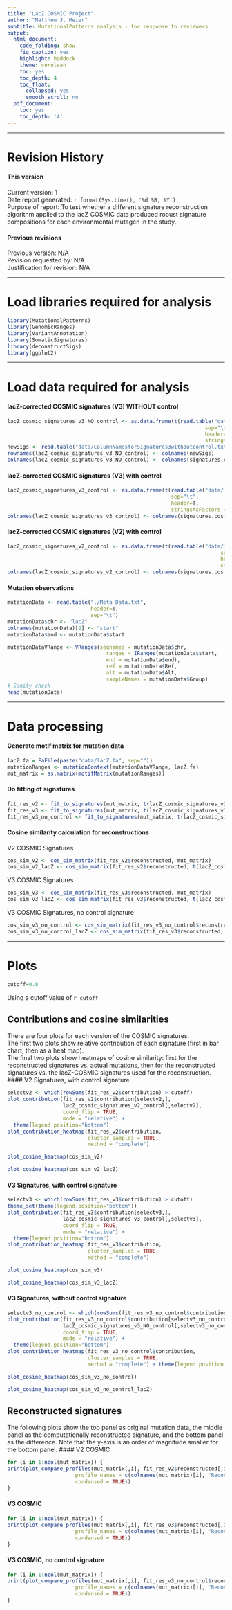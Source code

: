 ```yaml
---
title: "LacZ COSMIC Project"
author: "Matthew J. Meier"
subtitle: MutationalPatterns analysis - for response to reviewers
output:
  html_document:
    code_folding: show
    fig_caption: yes
    highlight: haddock
    theme: cerulean
    toc: yes
    toc_depth: 4
    toc_float:
      collapsed: yes
      smooth_scroll: no
  pdf_document:
    toc: yes
    toc_depth: '4'
---
```


***
# Revision History
#### This version
Current version: 1  
Date report generated: `r format(Sys.time(), '%d %B, %Y')`  
Purpose of report: To test whether a different signature reconstruction algorithm applied to the lacZ COSMIC data produced robust signature compositions for each environmental mutagen in the study.  

#### Previous revisions

Previous version: N/A  
Revision requested by: N/A  
Justification for revision: N/A  

***
# Load libraries required for analysis
```r
library(MutationalPatterns)
library(GenomicRanges)
library(VariantAnnotation)
library(SomaticSignatures)
library(deconstructSigs)
library(ggplot2)
```

***
# Load data required for analysis
#### lacZ-corrected COSMIC signatures (V3) WITHOUT control
```r
lacZ_cosmic_signatures_v3_NO_control <- as.data.frame(t(read.table("data/lacZ_corrected_COSMIC_signatures_v3_without_control.txt",
                                                                sep="\t",
                                                                header=F,
                                                                stringsAsFactors = F)))
newSigs <- read.table("data/ColumnNamesforSignatures3withoutcontrol.txt", header=T)
rownames(lacZ_cosmic_signatures_v3_NO_control) <- colnames(newSigs)
colnames(lacZ_cosmic_signatures_v3_NO_control) <- colnames(signatures.cosmic)
```

#### lacZ-corrected COSMIC signatures (V3) with control
```r
lacZ_cosmic_signatures_v3_control <- as.data.frame(t(read.table("data/lacZ_corrected_COSMIC_signatures_v3_with_control.txt",
                                                     sep="\t",
                                                     header=T,
                                                     stringsAsFactors = F)))
colnames(lacZ_cosmic_signatures_v3_control) <- colnames(signatures.cosmic)
```

#### lacZ-corrected COSMIC signatures (V2) with control
```r
lacZ_cosmic_signatures_v2_control <- as.data.frame(t(read.table("data/lacZ_corrected_COSMIC_signatures_v2_with_control.txt",
                                                                     sep="\t",
                                                                     header=T,
                                                                     stringsAsFactors = F)))
colnames(lacZ_cosmic_signatures_v2_control) <- colnames(signatures.cosmic)
```

#### Mutation observations
```r
mutationData <- read.table("./Meta Data.txt",
                           header=T,
                           sep="\t")
mutationData$chr <- "lacZ"
colnames(mutationData)[2] <- "start"
mutationData$end <- mutationData$start

mutationDataVRange <- VRanges(seqnames = mutationData$chr,
                                ranges = IRanges(mutationData$start,
                                end = mutationData$end),
                                ref = mutationData$Ref,
                                alt = mutationData$Alt,
                                sampleNames = mutationData$Group)
# Sanity check
head(mutationData)
```
***
# Data processing
#### Generate motif matrix for mutation data
```r
lacZ.fa = FaFile(paste("data/lacZ.fa", sep=""))
mutationRanges <- mutationContext(mutationDataVRange, lacZ.fa)
mut_matrix = as.matrix(motifMatrix(mutationRanges))
```

#### Do fitting of signatures
```r
fit_res_v2 <- fit_to_signatures(mut_matrix, t(lacZ_cosmic_signatures_v2_control))
fit_res_v3 <- fit_to_signatures(mut_matrix, t(lacZ_cosmic_signatures_v3_control))
fit_res_v3_no_control <- fit_to_signatures(mut_matrix, t(lacZ_cosmic_signatures_v3_NO_control))
```

#### Cosine similarity calculation for reconstructions
V2 COSMIC Signatures
```r
cos_sim_v2 <- cos_sim_matrix(fit_res_v2$reconstructed, mut_matrix)
cos_sim_v2_lacZ <- cos_sim_matrix(fit_res_v2$reconstructed, t(lacZ_cosmic_signatures_v2_control))

```
V3 COSMIC Signatures
```r
cos_sim_v3 <- cos_sim_matrix(fit_res_v3$reconstructed, mut_matrix)
cos_sim_v3_lacZ <- cos_sim_matrix(fit_res_v3$reconstructed, t(lacZ_cosmic_signatures_v3_control))

```

V3 COSMIC Signatures, no control signature
```r
cos_sim_v3_no_control <- cos_sim_matrix(fit_res_v3_no_control$reconstructed, mut_matrix)
cos_sim_v3_no_control_lacZ <- cos_sim_matrix(fit_res_v3$reconstructed, t(lacZ_cosmic_signatures_v3_NO_control))
```

***

# Plots
```r
cutoff=0.0
```

Using a cutoff value of `r cutoff`  

## Contributions and cosine similarities
There are four plots for each version of the COSMIC signatures.  
The first two plots show relative contribution of each signature (first in bar chart, then as a heat map).  
The final two plots show heatmaps of cosine similarity: first for the reconstructed signatures vs. actual mutations, then for the reconstructed signatures vs. the lacZ-COSMIC signatures used for the reconstruction.
#### V2 Signatures, with control signature
```r
selectv2 <- which(rowSums(fit_res_v2$contribution) > cutoff)
plot_contribution(fit_res_v2$contribution[selectv2,],
                  lacZ_cosmic_signatures_v2_control[,selectv2],
                  coord_flip = TRUE,
                  mode = "relative") +
  theme(legend.position="bottom")
plot_contribution_heatmap(fit_res_v2$contribution,
                          cluster_samples = TRUE,
                          method = "complete")
```

```r
plot_cosine_heatmap(cos_sim_v2)
```

```r
plot_cosine_heatmap(cos_sim_v2_lacZ)
```

#### V3 Signatures, with control signature
```r
selectv3 <- which(rowSums(fit_res_v3$contribution) > cutoff)
theme_set(theme(legend.position="bottom"))
plot_contribution(fit_res_v3$contribution[selectv3,],
                  lacZ_cosmic_signatures_v3_control[,selectv3],
                  coord_flip = TRUE,
                  mode = "relative") +
  theme(legend.position="bottom")
plot_contribution_heatmap(fit_res_v3$contribution,
                          cluster_samples = TRUE,
                          method = "complete")
```

```r
plot_cosine_heatmap(cos_sim_v3)
```

```r
plot_cosine_heatmap(cos_sim_v3_lacZ)
```

#### V3 Signatures, without control signature
```r
selectv3_no_control <- which(rowSums(fit_res_v3_no_control$contribution) > cutoff)
plot_contribution(fit_res_v3_no_control$contribution[selectv3_no_control,],
                  lacZ_cosmic_signatures_v3_NO_control[,selectv3_no_control],
                  coord_flip = TRUE,
                  mode = "relative") +
  theme(legend.position="bottom")
plot_contribution_heatmap(fit_res_v3_no_control$contribution,
                          cluster_samples = TRUE,
                          method = "complete") + theme(legend.position = "bottom")
```

```r
plot_cosine_heatmap(cos_sim_v3_no_control)
```

```r
plot_cosine_heatmap(cos_sim_v3_no_control_lacZ)
```

## Reconstructed signatures
The following plots show the top panel as original mutation data, the middle panel as the computationally reconstructed signature, and the bottom panel as the difference. Note that the y-axis is an order of magnitude smaller for the bottom panel.
#### V2 COSMIC
```r
for (i in 1:ncol(mut_matrix)) {
print(plot_compare_profiles(mut_matrix[,i], fit_res_v2$reconstructed[,i],
                      profile_names = c(colnames(mut_matrix)[i], "Reconstructed"),
                      condensed = TRUE))
}
```

#### V3 COSMIC
```r
for (i in 1:ncol(mut_matrix)) {
print(plot_compare_profiles(mut_matrix[,i], fit_res_v3$reconstructed[,i],
                      profile_names = c(colnames(mut_matrix)[i], "Reconstructed"),
                      condensed = TRUE))
}
```

#### V3 COSMIC, no control signature
```r
for (i in 1:ncol(mut_matrix)) {
print(plot_compare_profiles(mut_matrix[,i], fit_res_v3_no_control$reconstructed[,i],
                      profile_names = c(colnames(mut_matrix)[i], "Reconstructed"),
                      condensed = TRUE))
}
```
<div class="tocify-extend-page" data-unique="tocify-extend-page" style="height: 0;"></div>
